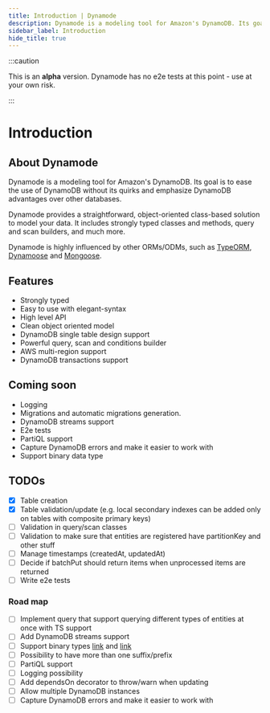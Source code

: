 ```yaml
---
title: Introduction | Dynamode
description: Dynamode is a modeling tool for Amazon's DynamoDB. Its goal is to ease the use of DynamoDB without its quirks and emphasize DynamoDB advantages over other databases.
sidebar_label: Introduction
hide_title: true
---
```


:::caution

This is an **alpha** version. Dynamode has no e2e tests at this point - use at your own risk.

:::

# Introduction

## About Dynamode

Dynamode is a modeling tool for Amazon's DynamoDB. Its goal is to ease the use of DynamoDB without its quirks and emphasize DynamoDB advantages over other databases.

Dynamode provides a straightforward, object-oriented class-based solution to model your data. It includes strongly typed classes and methods, query and scan builders, and much more.

Dynamode is highly influenced by other ORMs/ODMs, such as [TypeORM](https://github.com/typeorm/typeorm), [Dynamoose](https://github.com/dynamoose/dynamoose) and [Mongoose](https://github.com/Automattic/mongoose).

## Features

- Strongly typed
- Easy to use with elegant-syntax
- High level API
- Clean object oriented model
- DynamoDB single table design support
- Powerful query, scan and conditions builder
- AWS multi-region support
- DynamoDB transactions support

## Coming soon

- Logging
- Migrations and automatic migrations generation.
- DynamoDB streams support
- E2e tests
- PartiQL support
- Capture DynamoDB errors and make it easier to work with
- Support binary data type

## TODOs

* [x] Table creation
* [x] Table validation/update (e.g. local secondary indexes can be added only on tables with composite primary keys)
* [ ] Validation in query/scan classes
* [ ] Validation to make sure that entities are registered have partitionKey and other stuff
* [ ] Manage timestamps (createdAt, updatedAt)
* [ ] Decide if batchPut should return items when unprocessed items are returned
* [ ] Write e2e tests

### Road map
  
* [ ] Implement query that support querying different types of entities at once with TS support
* [ ] Add DynamoDB streams support
* [ ] Support binary types [link](https://github.com/aws/aws-sdk-js-v3/blob/06417909a3/packages/util-dynamodb/src/convertToAttr.ts#L166) and [link](https://docs.aws.amazon.com/AWSJavaScriptSDK/v3/latest/modules/_aws_sdk_util_dynamodb.html)
* [ ] Possibility to have more than one suffix/prefix
* [ ] PartiQL support
* [ ] Logging possibility
* [ ] Add dependsOn decorator to throw/warn when updating
* [ ] Allow multiple DynamoDB instances
* [ ] Capture DynamoDB errors and make it easier to work with